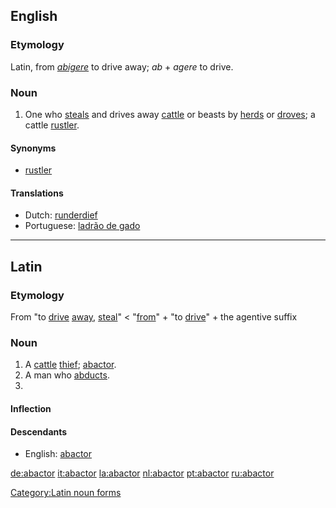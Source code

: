 ==English==

===Etymology===
Latin, from ''[[abigere]]'' to drive away; ''ab'' + ''agere'' to drive.

===Noun===
{{en-noun}}

# {{context|legal|obsolete}} One who [[steal]]s and drives away [[cattle]] or beasts by [[herd]]s or [[drove]]s; a cattle [[rustler]].

====Synonyms====
* [[rustler]]

====Translations====
* Dutch: [[runderdief]]
* Portuguese: [[ladrão de gado]]

----

==Latin==

===Etymology===
From {{term|abigo#Latin|abigō}} "to [[drive]] [[away]], [[steal]]" < {{term|ab-#Latin|ab-}} "[[from]]" + {{term|ago#Latin|agō}} "to [[drive]]"  + {{term|-or#Latin|-or}} the agentive suffix

===Noun===
{{la-noun|abactor|abactoris|abactoris|m|third}}

# A [[cattle]] [[thief]]; [[abactor]].
# A man who [[abduct|abducts]].
# {{inflection of|abactor#Latin|abactor|voc|s}}

====Inflection====
{{ladecl3par}}
{{la-decl-3rd-PAR|abactor|abactor|abactor}}

====Descendants====
* English: [[abactor#English|abactor]]

[[Category:Latin noun forms]]

[[de:abactor]]
[[it:abactor]]
[[la:abactor]]
[[nl:abactor]]
[[pt:abactor]]
[[ru:abactor]]